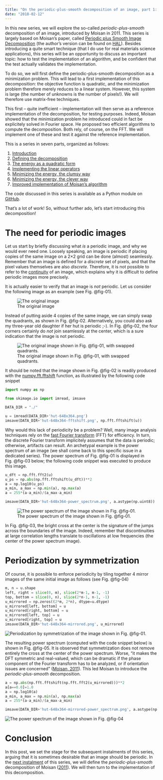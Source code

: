 ```yaml
---
title: "On the periodic-plus-smooth decomposition of an image, part 1: introduction"
date: "2018-02-12"
---
```


In this new series, we will explore the so-called *periodic-plus-smooth*
decomposition of an image, introduced by Moisan in 2011. This series is largely
based on Moisan's paper, called [Periodic plus Smooth Image
Decomposition](https://doi.org/10.1007/s10851-010-0227-1) (the author's version
can be found on [HAL](https://hal.archives-ouvertes.fr/hal-00388020)). Besides
introducing a quite smart technique (that I do use for real materials science
applications), this series will be an opportunity to discuss an important topic:
how to test the implementation of an algorithm, and be confident that the test
actually validates the implementation.

To do so, we will first define the periodic-plus-smooth decomposition as a
minimization problem. This will lead to a first implementation of this
decomposition: the objective function is quadratic, and the minimization problem
therefore merely reduces to a linear system. However, this system is large (the
number of unknowns is the number of pixels!). We will therefore use matrix-free
techniques.

This first – quite inefficient – implementation will then serve as a reference
implementation of the decomposition, for testing purposes. Indeed, Moisan
showed that the minimization problem he introduced could in fact be explicitely
solved in Fourier space. He proposed two efficient algorithms to compute the
decomposition. Both rely, of course, on the FFT. We will implement one of these
and test it against the reference implementation.

This is a series in seven parts, organized as follows:

1. [Introduction](../20180212-On_the_periodic-plus-smooth_decomposition_of_an_image-01/)
2. [Defining the decomposition](../20180219-On_the_periodic-plus-smooth_decomposition_of_an_image-02/)
3. [The energy as a quadratic form](../20180226-On_the_periodic-plus-smooth_decomposition_of_an_image-03/)
4. [Implementing the linear operators](../20180305-On_the_periodic-plus-smooth_decomposition_of_an_image-04/)
5. [Minimizing the energy, the clumsy way](../20180312-On_the_periodic-plus-smooth_decomposition_of_an_image-05/)
6. [Minimizing the energy, the clever way](../20180319-On_the_periodic-plus-smooth_decomposition_of_an_image-06/)
7. [Improved implementation of Moisan's algorithm](../20180326-On_the_periodic-plus-smooth_decomposition_of_an_image-07/)

The code discussed in this series is available as a Python module on [GitHub](https://github.com/sbrisard/moisan2011).

That's a lot of work! So, without further ado, let's start introducing this
decomposition!


# The need for periodic images

Let us start by briefly discussing what *is* a periodic image, and why we would
ever need one. Loosely speaking, an image is periodic if placing copies of the
same image on a 2×2 grid can be done (almost) seamlessly. Remember that an image
is defined for a *discrete* set of pixels, and that the pixel values themselves
are also *discrete*.  Therefore, it is not possible to refer to the
[continuity](https://en.wikipedia.org/wiki/Continuous_function) of an image,
which explains why it is difficult to define periodic images more precisely.

It is actually easier to verify that an image is *not* periodic. Let us consider
the following image as an example (see Fig. @fig-01).

![The original image](../On_the_periodic-plus-smooth_decomposition_of_an_image-files/hut-648x364.png){#fig-01}

Instead of putting aside 4 copies of the same image, we can simply swap the
quadrants, as shown in Fig. @fig-02. Alternatively, you could also ask my
three-year old daughter if her hut is periodic ;-). In Fig. @fig-02, the
four corners certainly do *not* join seamlessly at the center, which is a sure
indication that the image is not periodic.

![The original image shown in Fig. @fig-01, with swapped quadrants.](../On_the_periodic-plus-smooth_decomposition_of_an_image-files/hut-648x364-fftshift.png){#fig-02}

It should be noted that the image shown in Fig. @fig-02 is readily produced with
the
[numpy.fft.fftshift](https://docs.scipy.org/doc/numpy-1.13.0/reference/generated/numpy.fft.fftshift.html#numpy-fft-fftshift)
function, as illustrated by the following code snippet


```python
import numpy as np

from skimage.io import imread, imsave

DATA_DIR = "./"

u = imread(DATA_DIR+'hut-648x364.png')
imsave(DATA_DIR+'hut-648x364-fftshift.png', np.fft.fftshift(u))
```

Why would this lack of periodicity be a problem? Well, many image analysis
techniques rely on the [fast Fourier
transform](https://en.wikipedia.org/wiki/Fast_Fourier_transform) (FFT) for
efficiency. In turn, the discrete Fourier transform implicitely assumes that the
data is periodic; otherwise, artifacts can result. An archetypal example is the
power spectrum of an image (we shall come back to this specific issue in a
dedicated series). The power spectrum of Fig. @fig-01 is displayed in
Fig. @fig-03 below; the following code snippet was executed to produce this
image.


```python
u_dft = np.fft.fft2(u)
u_ps = np.abs(np.fft.fftshift(u_dft))**2
a = np.log10(u_ps)
a_min, a_max = np.min(a), np.max(a)
a = 255*(a-a_min)/(a_max-a_min)

imsave(DATA_DIR+'hut-648x364-power_spectrum.png', a.astype(np.uint8))
```

![The power spectrum of the image shown in Fig. @fig-01.](../On_the_periodic-plus-smooth_decomposition_of_an_image-files/hut-648x364-power_spectrum.png){#fig-03}

In Fig. @fig-03, the bright cross at the center is the signature of the jumps
across the boundaries of the image. Indeed, remember that discontinuities at
large correlation lengths translate to oscillations at low frequencies (the
center of the power spectrum image).


# Periodization by symmetrization

Of course, it is possible to enforce periodicity by tiling together 4 mirror
images of the same initial image as follows (see Fig. @fig-04)


```python
m, n = u.shape
left, right = slice(0, m), slice(2*m-1, m-1, -1)
top, bottom = slice(0, n), slice(2*n-1, n-1, -1)
u_mirrored = np.zeros((2*m, 2*n), dtype=u.dtype)
u_mirrored[left, bottom] = u
u_mirrored[right, bottom] = u
u_mirrored[left, top] = u
u_mirrored[right, top] = u
imsave(DATA_DIR+'hut-648x364-mirrored.png', u_mirrored)
```
<a name="fig04"></a>
![Periodization by symmetrization of the image shown in Fig. @fig-01.](../On_the_periodic-plus-smooth_decomposition_of_an_image-files/hut-648x364-mirrored.png){#fig-04}

The resulting power spectrum (computed with the code snippet below) is shown in
Fig. @fig-05. It is observed that symmetrization does not remove entirely the
cross at the center of the power spectrum.  Worse, “it makes the DFT symmetric
and real-valued, which can be dramatic if the phase component of the Fourier
transform has to be analyzed, or if orientation issues are concerned” ([Moisan,
2011](https://doi.org/10.1007/s10851-010-0227-1)). This led Moisan to introduce
the *periodic-plus-smooth* decomposition.


```python
a = np.abs(np.fft.fftshift(np.fft.fft2(u_mirrored)))**2
a[a==0.0]=1.0
a = np.log10(a)
a_min, a_max = np.min(a), np.max(a)
a = 255*(a-a_min)/(a_max-a_min)

imsave(DATA_DIR+'hut-648x364-mirrored-power_spectrum.png', a.astype(np.uint8))
```

<a name="fig05"></a>
![The power spectrum of the image shown in Fig. @fig-04](../On_the_periodic-plus-smooth_decomposition_of_an_image-files/hut-648x364-mirrored-power_spectrum.png){#fig-05}


# Conclusion

In this post, we set the stage for the subsequent instalments of this series,
arguing that it is sometimes desirable that an image should be periodic. In the
[next
instalment](../20180219-On_the_periodic-plus-smooth_decomposition_of_an_image-02/)
of this series, we will define the *periodic-plus-smooth* decomposition of
Moisan ([2011](https://doi.org/10.1007/s10851-010-0227-1)). We will then turn to
the implementation of this decomposition.
